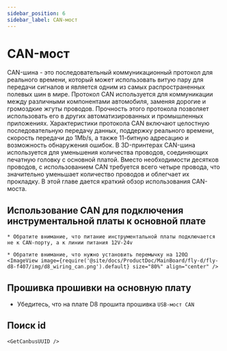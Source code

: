 ```yaml
---
sidebar_position: 6
sidebar_label: CAN-мост
---
```







# CAN-мост

CAN-шина - это последовательный коммуникационный протокол для реального времени, который может использовать витую пару для передачи сигналов и является одним из самых распространенных полевых шин в мире. Протокол CAN используется для коммуникации между различными компонентами автомобиля, заменяя дорогие и громоздкие жгуты проводов. Прочность этого протокола позволяет использовать его в других автоматизированных и промышленных приложениях. Характеристики протокола CAN включают целостную последовательную передачу данных, поддержку реального времени, скорость передачи до 1Mb/s, а также 11-битную адресацию и возможность обнаружения ошибок.
В 3D-принтерах CAN-шина используется для уменьшения количества проводов, соединяющих печатную головку с основной платой. Вместо необходимости десятков проводов, с использованием CAN требуется всего четыре провода, что значительно уменьшает количество проводов и облегчает их прокладку.
В этой главе дается краткий обзор использования CAN-моста.

## Использование CAN для подключения инструментальной платы к основной плате

    * Обратите внимание, что питание инструментальной платы подключается не к CAN-порту, а к линии питания 12V-24v

    * Обратите внимание, что нужно установить перемычку на 120Ω
    <ImageView image={require('@site/docs/ProductDoc/MainBoard/fly-d/fly-d8-f407/img/d8_wiring_can.png').default} size="80%" align="center" />

## Прошивка прошивки на основную плату

* Убедитесь, что на плате D8 прошита прошивка `USB-мост CAN`

## Поиск id

    <GetCanbusUUID />